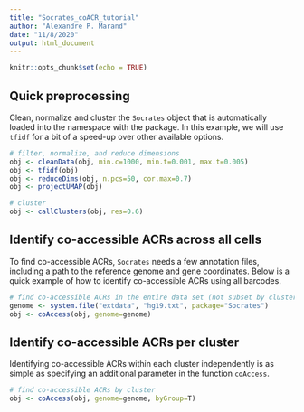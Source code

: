 ```yaml
---
title: "Socrates_coACR_tutorial"
author: "Alexandre P. Marand"
date: "11/8/2020"
output: html_document
---
```


```r
knitr::opts_chunk$set(echo = TRUE)
```

## Quick preprocessing

Clean, normalize and cluster the `Socrates` object that is automatically loaded into the namespace with the package. In this example, we will use `tfidf` for a bit of a speed-up over other available options.

```r

# filter, normalize, and reduce dimensions
obj <- cleanData(obj, min.c=1000, min.t=0.001, max.t=0.005)
obj <- tfidf(obj)
obj <- reduceDims(obj, n.pcs=50, cor.max=0.7)
obj <- projectUMAP(obj)

# cluster
obj <- callClusters(obj, res=0.6)

```

## Identify co-accessible ACRs across all cells

To find co-accessible ACRs, `Socrates` needs a few annotation files, including a path to the reference genome and gene coordinates. Below is a quick example of how to identify co-accessible ACRs using all barcodes.

```r

# find co-accessible ACRs in the entire data set (not subset by cluster)
genome <- system.file("extdata", "hg19.txt", package="Socrates")
obj <- coAccess(obj, genome=genome)

```

## Identify co-accessible ACRs per cluster

Identifying co-accessible ACRs within each cluster independently is as simple as specifying an additional parameter in the function `coAccess`.

```r

# find co-accessible ACRs by cluster
obj <- coAccess(obj, genome=genome, byGroup=T)

```